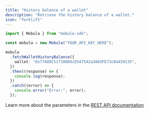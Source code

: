 ```yaml
---
title: "History balance of a wallet"
description: "Retrieve the history balance of a wallet."
icon: "forklift"
---
```


```typescript
import { Mobula } from "mobula-sdk";

const mobula = new Mobula("YOUR_API_KEY_HERE");

mobula
  .fetchWalletHistoryBalance({
    wallet: "0x77A89C51f106D6cD547542a3A83FE73cB4459135",
  })
  .then((response) => {
    console.log(response);
  })
  .catch((error) => {
    console.error("Error:", error);
  });
```

Learn more about the parameters in the [REST API documentation](/rest-api-reference/endpoint/wallet-history)
